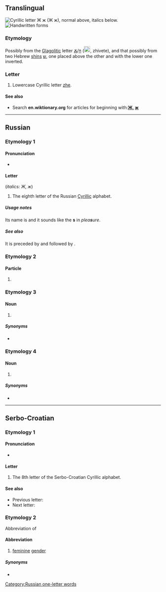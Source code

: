 {{also|Ж|ӝ|-ж|ж.|җ}}
{{character info/new}}
==Translingual==
{{wikipedia|Zhe (Cyrillic)}}
[[Image:Cyrillic ZH.png|thumb|right|Cyrillic letter '''Ж ж''' (''Ж ж''), normal above, italics below.]]
[[File:08-Russian alphabet-Ж ж.svg|thumb|Handwritten forms]]

===Etymology===
Possibly from the [[Glagolitic]] letter [[Ⰶ]]/[[ⰶ]] ([[Image:GlagolitsaZhivete.gif|20px]], zhivete), and that possibly from two Hebrew [[shin#Etymology 2|shin]]s [[ש]], one placed above the other and with the lower one inverted.

===Letter===
{{head|mul|letter|lower case||upper case|Ж}}

# Lowercase Cyrillic letter [[zhe]].

====See also====
* Search '''en.wiktionary.org''' for articles for beginning with:''' [http://en.wiktionary.org/w/index.php?title=Special%3AAllpages&from=%D0%96&namespace=0 Ж], [http://en.wiktionary.org/w/index.php?title=Special%3AAllpages&from=%D0%B6&namespace=0 ж]'''

----

==Russian==

===Etymology 1===

====Pronunciation====
* {{ru-IPA-manual|[ʐ]}}

====Letter====
{{head|ru|letter|lower case||upper case|Ж}} (''italics: Ж, ж'')

# The eighth letter of the Russian [[Cyrillic]] alphabet.

=====Usage notes=====
Its name is {{m|ru|же}} and it sounds like the '''s''' in ''plea'''s'''ure''.

=====See also=====
It is preceded by {{m|ru|ё|Ё}} and followed by {{m|ru|з|З}}.

===Etymology 2===

====Particle====
{{head|ru|particle}}

# {{apocopic form of|же|lang=ru}}

===Etymology 3===

====Noun====
{{ru-noun||m-in}}

# {{lb|ru|grammar}} {{abbreviation of|же́нский род||feminine gender|lang=ru}}

=====Synonyms=====
* {{l|ru|ж.}}

===Etymology 4===

====Noun====
{{ru-noun||f-in}}

# {{abbreviation of|[[женский|же́нская]] [[убо́рная]]||[[ladies' room]], women's [[toilet]]|lang=ru}}

=====Synonyms=====
* {{l|ru|Ж}}

[[Category:Russian one-letter words]]

----

==Serbo-Croatian==

===Etymology 1===
{{rfe|lang=sh}}

====Pronunciation====
* {{qualifier|phoneme}} {{IPA|/ʒ/|lang=sh}}

====Letter====
{{head|sh|letter|lower case||upper case|Ж}}

# The 8th letter of the Serbo-Croatian Cyrillic alphabet.

====See also====
* Previous letter: {{l|sh|е|sc=Cyrl}}
* Next letter: {{l|sh|з|sc=Cyrl}}

===Etymology 2===
Abbreviation of {{m|sh||[[женски#Serbo-Croatian|женски]] [[род#Serbo-Croatian|род]]|sc=Cyrl}}

====Abbreviation====
{{rfc-header|Abbreviation}}
{{head|sh|abbreviation|g=m|Roman spelling|ž}}

# {{lb|sh|grammar}} [[feminine]] [[gender]]

=====Synonyms=====
* {{l|sh|ж.|sc=Cyrl}}